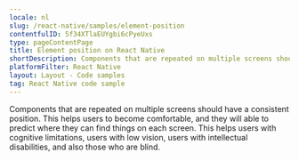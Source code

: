 ```yaml
---
locale: nl
slug: /react-native/samples/element-position
contentfulID: 5f34XTlaEUYgbi6cPyeUxs
type: pageContentPage
title: Element position on React Native
shortDescription: Components that are repeated on multiple screens should have a consistent position.
platformFilter: React Native
layout: Layout - Code samples
tag: React Native code sample
---
```


Components that are repeated on multiple screens should have a consistent position. This helps users to become comfortable, and they will able to predict where they can find things on each screen. This helps users with cognitive limitations, users with low vision, users with intellectual disabilities, and also those who are blind.

<CodeSample id="element-position" locale="nl" platform="react native"/>